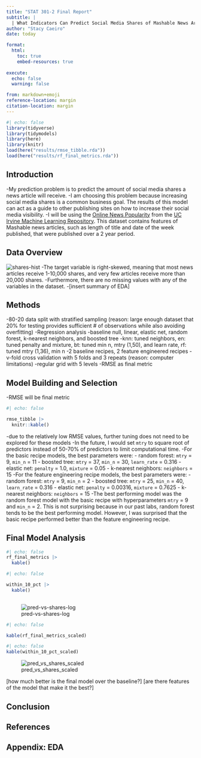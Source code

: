 ```yaml
---
title: "STAT 301-2 Final Report"
subtitle: |
  | What Indicators Can Predict Social Media Shares of Mashable News Articles?
author: "Stacy Caeiro"
date: today

format:
  html:
    toc: true
    embed-resources: true
    
execute:
  echo: false
  warning: false

from: markdown+emoji 
reference-location: margin
citation-location: margin
---
```

```r
#| echo: false 
library(tidyverse)
library(tidymodels)
library(here)
library(knitr)
load(here("results/rmse_tibble.rda"))
load(here("results/rf_final_metrics.rda"))
```

## Introduction 
-My prediction problem is to predict the amount of social media shares a news article will receive. 
-I am choosing this problem because increasing social media shares is a common business goal. The results of this model can act as a guide to other publishing sites on how to increase their social media visibility.
-I will be using the [Online News Popularity](https://archive.ics.uci.edu/dataset/332/online+news+popularity) from the [UC Irvine Machine Learning Repository](https://archive.ics.uci.edu/). This
dataset contains features of Mashable news articles, such as length of title and date of the week published, that were published over a 2 year period. 

## Data Overview 
![shares-hist](img/shares_hist.png)
-The target variable is right-skewed, meaning that most news articles receive 1-10,000 shares, and very few articles receive more than 20,000 shares. 
-Furthermore, there are no missing values with any of the variables in the dataset. 
-[insert summary of EDA]

## Methods 
-80-20 data split with stratified sampling (reason: large enough dataset that 20% for testing provides sufficient # of observations while also avoiding overfitting)
-Regression analysis 
-baseline null, linear, elastic net, random forest, k-nearest neighbors, and boosted tree
-knn: tuned neighbors, en: tuned penalty and mixture, bt: tuned min n, mtry (1,50), and learn rate, rf: tuned mtry (1,36), min n
-2 baseline recipes, 2 feature engineered recipes 
-v-fold cross validation with 5 folds and 3 repeats (reason: computer limitations)
-regular grid with 5 levels 
-RMSE as final metric 

## Model Building and Selection
-RMSE will be final metric
```r
#| echo: false 

rmse_tibble |>
  knitr::kable()
```

-due to the relatively low RMSE values, further tuning does not need to be explored
for these models 
-In the future, I would set `mtry` to square root of predictors instead of 50-70%
of predictors to limit computational time. 
-For the basic recipe models, the best parameters were: 
 - random forest: `mtry` = 9, `min_n` = 11
 - boosted tree: `mtry` = 37, `min_n` = 30, `learn_rate` = 0.316
 - elastic net: `penalty` = 1.0, `mixture` = 0.05
 - k-nearest neighbors: `neighbors` = 15
-For the feature engineering recipe models, the best parameters were: 
 - random forest: `mtry` = 9, `min_n` = 2
 - boosted tree: `mtry` = 25, `min_n` = 40, `learn_rate` = 0.316
 - elastic net: `penalty` = 0.00316, `mixture` = 0.7625
 - k-nearest neighbors: `neighbors` = 15
-The best performing model was the random forest model with the basic recipe with 
hyperparameters `mtry` = 9 and `min_n` = 2. This is not surprising because in 
our past labs, random forest tends to be the best performing model. However, I 
was surprised that the basic recipe performed better than the feature engineering 
recipe. 

## Final Model Analysis 
```r
#| echo: false 
rf_final_metrics |>
  kable()
```
```r
#| echo: false 

within_10_pct |>
  kable()
  
```


![pred-vs-shares-log](img/pred_vs_shares_log.png)
```r
#| echo: false 

kable(rf_final_metrics_scaled)
```
```r
#| echo: false
kable(within_10_pct_scaled)
```

![pred_vs_shares_scaled](img/pred_vs_shares_scaled.png)

[how much better is the final model over the baseline?]
[are there features of the model that make it the best?]

## Conclusion 

## References 

## Appendix: EDA 
